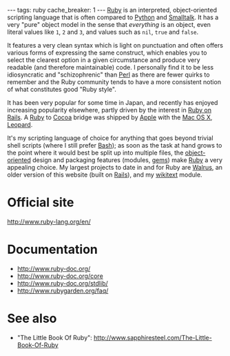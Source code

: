 ---
tags: ruby
cache_breaker: 1
---
[[Ruby]] is an interpreted, object-oriented scripting language that is often compared to [[Python]] and [[Smalltalk]]. It has a very "pure" object model in the sense that ''everything'' is an object, even literal values like <tt>1</tt>, <tt>2</tt> and <tt>3</tt>, and values such as <tt>nil</tt>, <tt>true</tt> and <tt>false</tt>.

It features a very clean syntax which is light on punctuation and often offers various forms of expressing the same construct, which enables you to select the clearest option in a given circumstance and produce very readable (and therefore maintainable) code. I personally find it to be less idiosyncratic and "schizophrenic" than [[Perl]] as there are fewer quirks to remember and the Ruby community tends to have a more consistent notion of what constitutes good "Ruby style".

It has been very popular for some time in Japan, and recently has enjoyed increasing popularity elsewhere, partly driven by the interest in [[Ruby on Rails]]. A [[Ruby]] to [[Cocoa]] bridge was shipped by [[Apple]] with the [[Mac OS X]], [[Leopard]].

It's my scripting language of choice for anything that goes beyond trivial shell scripts (where I still prefer [[Bash]]); as soon as the task at hand grows to the point where it would best be split up into multiple files, the [[object-oriented]] design and packaging features (modules, [[gems]]) make [[Ruby]] a very appealing choice. My largest projects to date in and for Ruby are [[Walrus]], an older version of this website (built on [[Rails]]), and my [[wikitext]] module.

= Official site =

http://www.ruby-lang.org/en/

= Documentation =

* http://www.ruby-doc.org/
* http://www.ruby-doc.org/core
* http://www.ruby-doc.org/stdlib/
* http://www.rubygarden.org/faq/

= See also =

* "The Little Book Of Ruby": http://www.sapphiresteel.com/The-Little-Book-Of-Ruby
